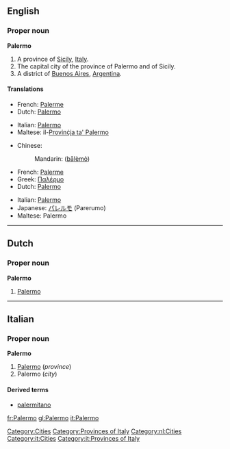 ==English==

===Proper noun===
{{wikipedia}}
'''Palermo'''

# A province of [[Sicily]], [[Italy]].
# The capital city of the province of Palermo and of Sicily.
# A district of [[Buenos Aires]], [[Argentina]].

====Translations====

{{trans-top|province}}
*French: [[Palerme]]
*Dutch: [[Palermo#Dutch|Palermo]]
{{trans-mid}}
*Italian: [[Palermo#Italian|Palermo]]
*Maltese: il-[[Provinċja ta' Palermo]]
{{trans-bottom}}

{{trans-top|city}}
*Chinese:
*:Mandarin: {{zh-ts|巴勒莫|巴勒莫}} ([[bā]][[lè]][[mò]])
*French: [[Palerme]]
*Greek: [[Παλέρμο]]
*Dutch: [[Palermo#Dutch|Palermo]]
{{trans-mid}}
*Italian: [[Palermo#Italian|Palermo]] {{f}}
*Japanese: [[パレルモ]] (Parerumo)
*Maltese: Palermo
{{trans-bottom}}

{{trans-top|district of Buenos Aires}}
{{trans-mid}}
{{trans-bottom}}

[[Category:Cities]]
[[Category:Provinces of Italy]]
----

==Dutch==

===Proper noun===
'''Palermo'''

# [[Palermo#English|Palermo]]

[[Category:nl:Cities]]

----

==Italian==
{{wikipedia|lang=it}}
===Proper noun===
'''Palermo''' {{f}}

# [[Palermo#English|Palermo]] (''province'')
# Palermo (''city'')

====Derived terms====
*[[palermitano]]
[[Category:it:Cities]]
[[Category:it:Provinces of Italy]]

[[fr:Palermo]]
[[gl:Palermo]]
[[it:Palermo]]